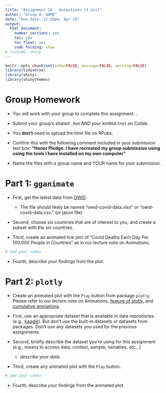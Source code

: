 ```yaml
---
title: "Assignment 16 - Animations (4 pts)"
author: "Group #, NAME"
date: "Due Date: 11:59pm, Apr 10"
output:
  html_document:
    number_sections: yes
    toc: yes
    toc_float: yes
    code_folding: show
# runtime: shiny    
---
```


```r
knitr::opts_chunk$set(echo=FALSE, message=FALSE, warning=FALSE)
library(tidyverse)
library(shiny)
library(shinythemes)
```

# Group Homework 

- You will work with your group to complete this assignment.
.
- Submit your group's shared `.Rmd` AND your kintted `html` on Collab.

- You **don't** need to upload the html file on RPubs. 

- Confirm this with the following comment included in your submission text box: **"Honor Pledge: I have recreated my group submission using using the tools I have installed on my own computer"**
    
- Name the files with a group name and YOUR name for your submission.


# Part 1: `gganimate`

- First, get the latest data from [OWID](https://ourworldindata.org/covid-deaths).
      
   - The file should likely be named "owid-covid-data.xlsx" or "owid-covid-data.csv." (or jason file)
      
- Second, choose six countries that are of interest to you, and create a subset with the six countries.

- Third, create an animated line plot of "Covid Deaths Each Day Per 100,000 People in Countries" as in our lecture note on Animations.  


```r
# add your codes 
```

- Fourth, describe your findings from the plot.


# Part 2: `plotly`

- Create an animated plot with the `Play` button from package `plotly`. Please refer to our lecture note on Animations, [feature of plotly](https://plotly.com/r/animations/), and [cumulative anmiations](https://plotly.com/r/cumulative-animations/).

- First, use an appropriate dataset that is available in data repositories (e.g., [kaggle](https://www.kaggle.com/datasets)). But don't use the built-in datasets or datasets from packages. Don't use any datasets you used for the previous assignments.

- Second, briefly describe the dataset you're using for this assignment (e.g., means to access data, context, sample, variables, etc...)

   + *describe your data.*
   
- Third, create any animated plot with the `Play` button.  

```r
# add your codes 
```

- Fourth, describe your findings from the animated plot. 

